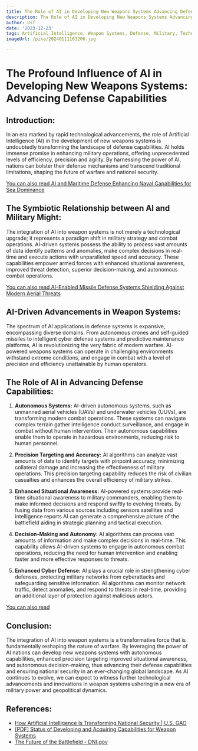 ```yaml
---
title: The Role of AI in Developing New Weapons Systems Advancing Defense Capabilities
description: The Role of AI in Developing New Weapons Systems Advancing Defense Capabilities
author: Usf
date: '2023-12-23'
tags: Artificial Intelligence, Weapon Systems, Defense, Military, Technology, Security
imageUrl: /pixa/20240111163206.jpg

---
```

# The Profound Influence of AI in  Developing New Weapons Systems: Advancing  Defense Capabilities

## Introduction:

In an era marked by rapid technological advancements, the role of Artificial Intelligence (AI)  in the development of  new weapons systems is undoubtedly transforming  the landscape of defense capabilities. AI holds immense promise in enhancing military operations, offering unprecedented levels of efficiency, precision and agility. By harnessing the power of AI, nations can bolster their defense mechanisms and transcend traditional limitations, shaping the future of warfare and national security.

[You can also  read AI and Maritime Defense Enhancing Naval Capabilities for Sea Dominance](AI%20and%20Maritime%20Defense%20Enhancing%20Naval%20Capabilities%20for%20Sea%20Dominance)


##  The Symbiotic Relationship between AI and Military Might:

The  integration of AI into weapon systems is not  merely  a technological upgrade; it represents a paradigm shift in military strategy  and combat operations.  AI-driven systems possess the ability to process vast amounts of data identify patterns and anomalies, make complex decisions in real-time  and  execute actions with  unparalleled speed and accuracy. These capabilities empower armed forces  with enhanced situational awareness, improved  threat detection, superior decision-making, and autonomous  combat operations.

[You can also read AI-Enabled Missile  Defense Systems Shielding Against Modern Aerial Threats](AI-Enabled%20Missile%20Defense%20Systems%20Shielding%20Against%20Modern%20Aerial%20Threats)


## AI-Driven Advancements in Weapon Systems:

The spectrum of  AI applications in defense systems is  expansive, encompassing diverse domains. From autonomous drones and self-guided missiles to intelligent cyber defense systems and predictive maintenance platforms, AI is  revolutionizing the very fabric  of modern warfare. AI-powered weapons systems can operate in challenging environments withstand extreme conditions,  and engage in combat with a level of precision  and efficiency unattainable by human operators.

## The  Role of AI in Advancing Defense Capabilities:

1. **Autonomous Systems:** AI-driven autonomous systems, such as unmanned  aerial vehicles (UAVs) and  underwater vehicles (UUVs), are transforming modern combat operations. These systems can navigate  complex terrain gather intelligence conduct surveillance, and engage in combat without human intervention. Their autonomous capabilities enable them  to operate in  hazardous environments, reducing risk to human personnel.

2. **Precision Targeting and Accuracy:** AI algorithms can analyze vast amounts of data to identify  targets with pinpoint accuracy, minimizing collateral damage and increasing the effectiveness of military operations. This  precision targeting capability reduces the risk of civilian casualties and  enhances the overall efficiency  of military strikes.

3. **Enhanced Situational Awareness:** AI-powered systems provide real-time situational awareness  to military commanders, enabling them to make  informed decisions and  respond swiftly to evolving threats. By fusing data from various sources including sensors satellites and intelligence reports AI can generate a comprehensive picture  of  the battlefield  aiding in strategic planning and tactical execution.

4. **Decision-Making and Autonomy:** AI  algorithms can process vast  amounts of  information and  make complex decisions in real-time. This capability allows AI-driven systems to engage in autonomous combat operations,  reducing the need for  human intervention and enabling faster and more effective responses to threats.

5. **Enhanced Cyber Defense:**  AI plays a crucial role in strengthening cyber defenses,  protecting military networks from cyberattacks and  safeguarding sensitive information. AI algorithms can monitor network traffic, detect anomalies, and respond to threats in real-time, providing  an additional layer of protection against  malicious actors.

[You can also read ]()


## Conclusion:

The integration of AI into weapon systems is a transformative force  that is fundamentally  reshaping the nature of warfare. By leveraging the power of AI  nations can develop new weapons systems with autonomous capabilities, enhanced precision targeting improved situational awareness, and autonomous decision-making, thus  advancing their defense capabilities  and ensuring national security  in an ever-changing global landscape. As AI continues to evolve, we can expect to witness further technological advancements and innovations in weapon systems ushering in a new era of military power and geopolitical dynamics.

## References:
- [How Artificial Intelligence Is Transforming National Security | U.S. GAO](https://www.gao.gov/blog/how-artificial-intelligence-transforming-national-security)
- [[PDF] Status of Developing and Acquiring Capabilities for Weapon Systems](https://www.gao.gov/assets/gao-22-104765.pdf)
- [The Future of the Battlefield - DNI.gov](https://www.dni.gov/index.php/gt2040-home/gt2040-deeper-looks/future-of-the-battlefield)
